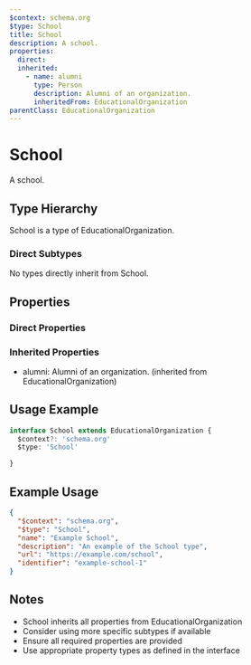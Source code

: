 ```yaml
---
$context: schema.org
$type: School
title: School
description: A school.
properties:
  direct:
  inherited:
    - name: alumni
      type: Person
      description: Alumni of an organization.
      inheritedFrom: EducationalOrganization
parentClass: EducationalOrganization
---
```

# School

A school.

## Type Hierarchy

School is a type of EducationalOrganization.

### Direct Subtypes

No types directly inherit from School.

## Properties

### Direct Properties



### Inherited Properties

- alumni: Alumni of an organization. (inherited from EducationalOrganization)

## Usage Example

```typescript
interface School extends EducationalOrganization {
  $context?: 'schema.org'
  $type: 'School'

}
```

## Example Usage

```json
{
  "$context": "schema.org",
  "$type": "School",
  "name": "Example School",
  "description": "An example of the School type",
  "url": "https://example.com/school",
  "identifier": "example-school-1"
}
```

## Notes

- School inherits all properties from EducationalOrganization
- Consider using more specific subtypes if available
- Ensure all required properties are provided
- Use appropriate property types as defined in the interface